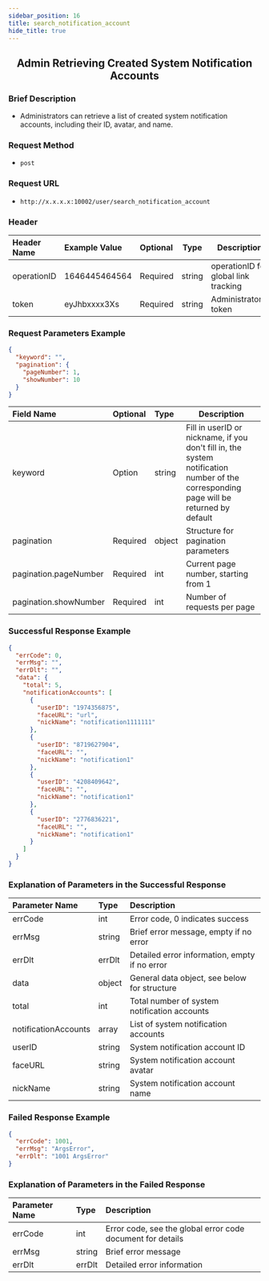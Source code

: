 ```yaml
---
sidebar_position: 16
title: search_notification_account
hide_title: true
---
```


<center>

## Admin Retrieving Created System Notification Accounts

</center>

### Brief Description
- Administrators can retrieve a list of created system notification accounts, including their ID, avatar, and name.
### Request Method
- `post`
### Request URL
- `http://x.x.x.x:10002/user/search_notification_account`


### Header
|Header Name|Example Value|Optional|Type|Description|
|:----    |:-------    |:--- |---|------      |
|operationID|1646445464564|Required|string|operationID for global link tracking|
|token|eyJhbxxxx3Xs|Required|string|Administrator's token|


### Request Parameters Example


```json
{
  "keyword": "",
  "pagination": {
    "pageNumber": 1,
    "showNumber": 10
  }
}
```
|Field Name|Optional|Type|Description|
|:----    |:-------    |:--- |---|
|keyword|Option|string|Fill in userID or nickname, if you don't fill in, the system notification number of the corresponding page will be returned by default|
|pagination|Required|object|Structure for pagination parameters|
|pagination.pageNumber|Required|int|Current page number, starting from 1|
|pagination.showNumber|Required|int|Number of requests per page|

### Successful Response Example


```json
{
  "errCode": 0,
  "errMsg": "",
  "errDlt": "",
  "data": {
    "total": 5,
    "notificationAccounts": [
      {
        "userID": "1974356875",
        "faceURL": "url",
        "nickName": "notification1111111"
      },
      {
        "userID": "8719627904",
        "faceURL": "",
        "nickName": "notification1"
      },
      {
        "userID": "4208409642",
        "faceURL": "",
        "nickName": "notification1"
      },
      {
        "userID": "2776836221",
        "faceURL": "",
        "nickName": "notification1"
      }
    ]
  }
}
```
### Explanation of Parameters in the Successful Response


| Parameter Name      | Type     | Description                       |
|:------------------|:--------|:---------------------------------|
| errCode           | int     | Error code, 0 indicates success   |
| errMsg            | string  | Brief error message, empty if no error |
| errDlt            | errDlt  | Detailed error information, empty if no error |
| data              | object  | General data object, see below for structure |
| total             | int     | Total number of system notification accounts |
| notificationAccounts | array | List of system notification accounts |
| userID            | string  | System notification account ID |
| faceURL           | string  | System notification account avatar |
| nickName          | string  | System notification account name |


### Failed Response Example


```json
{
  "errCode": 1001,
  "errMsg": "ArgsError",
  "errDlt": "1001 ArgsError"
}
```
### Explanation of Parameters in the Failed Response


|Parameter Name|Type|Description|
|:------------|:----|:-----------|
|errCode|int|Error code, see the global error code document for details|
|errMsg|string|Brief error message|
|errDlt|errDlt|Detailed error information|